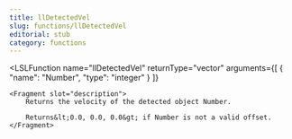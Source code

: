 ```yaml
---
title: llDetectedVel
slug: functions/llDetectedVel
editorial: stub
category: functions
---
```


<LSLFunction
	name="llDetectedVel"
	returnType="vector"
	arguments={[
	{
		"name": "Number",
		"type": "integer"
	}
]}
>
	<Fragment slot="description">
		Returns the velocity of the detected object Number.
		
		Returns&lt;0.0, 0.0, 0.0&gt; if Number is not a valid offset.
	</Fragment>
</LSLFunction>
